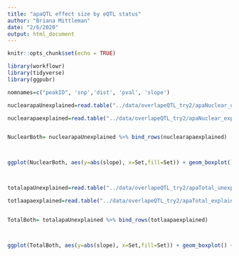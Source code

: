 ```yaml
---
title: "apaQTL effect size by eQTL status"
author: "Briana Mittleman"
date: "2/6/2020"
output: html_document
---
```


```r
knitr::opts_chunk$set(echo = TRUE)
```

```r
library(workflowr)
library(tidyverse)
library(ggpubr)
```


```r
nomnames=c("peakID", 'snp','dist', 'pval', 'slope')

nuclearapaUnexplained=read.table("../data/overlapeQTL_try2/apaNuclear_unexplainedQTLs.txt", stringsAsFactors = F, col.names = nomnames) %>% separate(peakID, into=c("chr","start","end","geneID"), sep=":") %>% separate(geneID, into=c("gene", "loc", "strand", "PASnum"), sep="_") %>% group_by(gene, snp)  %>%  mutate(nPeaks=n(), adjPval=pval* nPeaks) %>% dplyr::slice(which.min(adjPval)) %>% mutate(Set="Unexplained")

nuclearapaexplained=read.table("../data/overlapeQTL_try2/apaNuclear_explainedQTLs.txt", stringsAsFactors = F, col.names = nomnames) %>% separate(peakID, into=c("chr","start","end","geneID"), sep=":") %>% separate(geneID, into=c("gene", "loc", "strand", "PASnum"), sep="_") %>% group_by(gene, snp) %>%  mutate(nPeaks=n(), adjPval=pval* nPeaks) %>%  dplyr::slice(which.min(adjPval))%>% mutate(Set="Explained")


NuclearBoth= nuclearapaUnexplained %>% bind_rows(nuclearapaexplained)



ggplot(NuclearBoth, aes(y=abs(slope), x=Set,fill=Set)) + geom_boxplot() + stat_compare_means() + scale_fill_brewer(palette = "Dark2") + theme(legend.position = "none") + labs(x="eQTL Set", y="abs(apaQTL Effect size)", title="Unexplained eQTLs have stronger effect sizes in apaQTLs")




```

```r


totalapaUnexplained=read.table("../data/overlapeQTL_try2/apaTotal_unexplainedQTLs.txt", stringsAsFactors = F, col.names = nomnames) %>% separate(peakID, into=c("chr","start","end","geneID"), sep=":") %>% separate(geneID, into=c("gene", "loc", "strand", "PASnum"), sep="_") %>% group_by(gene, snp)  %>%  mutate(nPeaks=n(), adjPval=pval* nPeaks) %>% dplyr::slice(which.min(adjPval)) %>% mutate(Set="Unexplained")

totlaapaexplained=read.table("../data/overlapeQTL_try2/apaTotal_explainedQTLs.txt", stringsAsFactors = F, col.names = nomnames) %>% separate(peakID, into=c("chr","start","end","geneID"), sep=":") %>% separate(geneID, into=c("gene", "loc", "strand", "PASnum"), sep="_") %>% group_by(gene, snp) %>%  mutate(nPeaks=n(), adjPval=pval* nPeaks) %>%  dplyr::slice(which.min(adjPval))%>% mutate(Set="Explained")


TotalBoth= totalapaUnexplained %>% bind_rows(totlaapaexplained)



ggplot(TotalBoth, aes(y=abs(slope), x=Set,fill=Set)) + geom_boxplot() + stat_compare_means() + scale_fill_brewer(palette = "Dark2") + theme(legend.position = "none") + labs(x="eQTL Set", y="abs(Total mRNA apaQTL Effect size)", title="Unexplained eQTLs have stronger effect sizes in Total apaQTLs")

```

